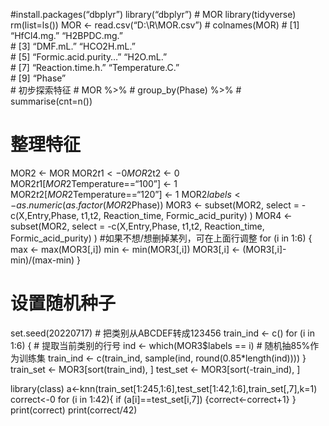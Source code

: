 #install.packages("dbplyr")
library("dbplyr")
# MOR
library(tidyverse)
rm(list=ls())
MOR <- read.csv("D:\\R\\MOR.csv")
# colnames(MOR)
# [1] "HfCl4.mg."             "H2BPDC.mg."           
# [3] "DMF.mL."               "HCO2H.mL."            
# [5] "Formic.acid.purity..." "H2O.mL."              
# [7] "Reaction.time.h."      "Temperature.C."       
# [9] "Phase"   
# 初步探索特征
# MOR %>%
#   group_by(Phase) %>%
#   summarise(cnt=n())


# 整理特征
MOR2 <- MOR
MOR2$t1 <- 0
MOR2$t2 <- 0
MOR2$t1[MOR2$Temperature=="100"] <- 1
MOR2$t2[MOR2$Temperature=="120"] <- 1
MOR2$labels <- as.numeric(as.factor(MOR2$Phase))
MOR3 <- subset(MOR2, select = -c(X,Entry,Phase, t1,t2, Reaction_time, 
                                 Formic_acid_purity) )
MOR4 <- subset(MOR2, select = -c(X,Entry,Phase, t1,t2, Reaction_time, 
                                 Formic_acid_purity) )
#如果不想/想删掉某列，可在上面行调整
for (i in 1:6) {
  max <- max(MOR3[,i])
  min <- min(MOR3[,i])
  MOR3[,i] <- (MOR3[,i]-min)/(max-min)
}

# 设置随机种子
set.seed(20220717)
# 把类别从ABCDEF转成123456
train_ind <- c()
for (i in 1:6) {
  # 提取当前类别的行号
  ind <- which(MOR3$labels == i)
  # 随机抽85%作为训练集
  train_ind <- c(train_ind, sample(ind, round(0.85*length(ind))))
}
train_set <- MOR3[sort(train_ind), ]
test_set <- MOR3[sort(-train_ind), ]


library(class)
a<-knn(train_set[1:245,1:6],test_set[1:42,1:6],train_set[,7],k=1) 
correct<-0
for (i in 1:42){
  if (a[i]==test_set[i,7]) 
  {correct<-correct+1}
}
print(correct)
print(correct/42)
